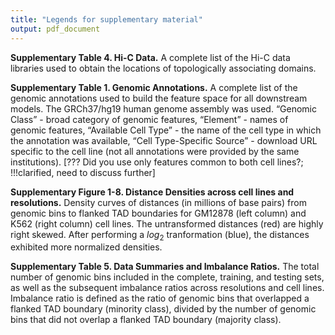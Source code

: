 ```yaml
---
title: "Legends for supplementary material"
output: pdf_document
---
```


**Supplementary Table 4. Hi-C Data.** A complete list of the Hi-C data libraries used to obtain the locations of topologically associating domains.

**Supplementary Table 1. Genomic Annotations.** A complete list of the genomic annotations used to build the feature space for all downstream models. The GRCh37/hg19 human genome assembly was used. "Genomic Class" - broad category of genomic features, "Element" - names of genomic features, "Available Cell Type" - the name of the cell type in which the annotation was available, "Cell Type-Specific Source" - download URL specific to the cell line (not all annotations were provided by the same institutions). [??? Did you use only features common to both cell lines?; !!!clarified, need to discuss further]

**Supplementary Figure 1-8. Distance Densities across cell lines and resolutions.**
Density curves of distances (in millions of base pairs) from genomic bins to flanked TAD boundaries for GM12878 (left column) and K562 (right column) cell lines. The untransformed distances (red) are highly right skewed. After performing a $log_{2}$ tranformation (blue), the distances exhibited more normalized densities.

**Supplementary Table 5. Data Summaries and Imbalance Ratios.** The total number of genomic bins included in the complete, training, and testing sets, as well as the subsequent imbalance ratios across resolutions and cell lines. Imbalance ratio is defined as the ratio of genomic bins that overlapped a flanked TAD boundary (minority class), divided by the number of genomic bins that did not overlap a flanked TAD boundary (majority class).

<!--
**Supplementary Figures 9-23. Precision-Recall curves for 25 kb, 50kb, and 100kb data.** Precision-recall curves were used to initially compare performance of random forest models with different predictor types on 25 kb, 50kb, and 100kb resolution data, across each resampling technique. GM12878 (solid line) and K562 (dashed line) cell lines were compared with predictor type-specific models which included overlap counts (blue), overlap percents (purple), log distance (green), and all three combined (red). 
-->

<!--
**Supplementary Table 2. Area under Precision-Recall Curves.** Comparison of models applied to different data resolutions, resampling techniques, and predictor types for each of the two cell lines in terms of AUPRC. The column labeled "All" denotes models with all 3 combined predictor types.
-->

<!--
**Figure 3. Recursive Feature Elimination for 25 kb, 50 kb, and 100 kb data** Beginning with the full set of distance type predictors for each cell line, models built on 25 kb, 50 kb, and 100 kb resolution data were recursively evaluated at different subsets of feature size. For convenience and computational efficiency, feature size decreasing in powers of 2 was considered. The maximum size for feature subsets differed between cell line due the available annotations that were considered and provided in Supplementary Table 1. Near optimal performance was achieved using the top 32 distance type predictors for both the GM12878 (red) and K562 cell lines (blue).
-->
 


